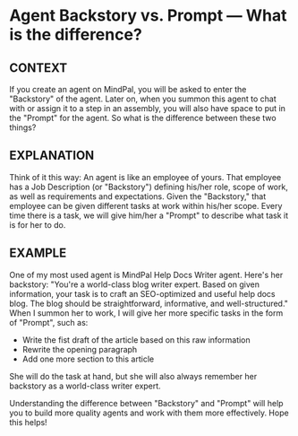 # Agent Backstory vs. Prompt — What is the difference?

## CONTEXT

If you create an agent on MindPal, you will be asked to enter the "Backstory" of the agent. Later on, when you summon this agent to chat with or assign it to a step in an assembly, you will also have space to put in the "Prompt" for the agent. So what is the difference between these two things?

## EXPLANATION

Think of it this way: An agent is like an employee of yours. That employee has a Job Description (or "Backstory") defining his/her role, scope of work, as well as requirements and expectations.
Given the "Backstory," that employee can be given different tasks at work within his/her scope. Every time there is a task, we will give him/her a "Prompt" to describe what task it is for her to do.

## EXAMPLE

One of my most used agent is MindPal Help Docs Writer agent.
Here's her backstory: "You're a world-class blog writer expert. Based on given information, your task is to craft an SEO-optimized and useful help docs blog. The blog should be straightforward, informative, and well-structured."
When I summon her to work, I will give her more specific tasks in the form of "Prompt", such as:

- Write the fist draft of the article based on this raw information
- Rewrite the opening paragraph
- Add one more section to this article

She will do the task at hand, but she will also always remember her backstory as a world-class writer expert.

Understanding the difference between "Backstory" and "Prompt" will help you to build more quality agents and work with them more effectively. Hope this helps!


<PageFooter />
